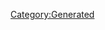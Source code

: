 {{Texts/Music
 |ID=135
 |MusicName=ランナー -デュエット・バージョン-
 |OfficialName=ランナー -デュエット・バージョン-
 |VocalName=藤原 誠 ／ 飯島 真理
 |VocalNameLF=藤原 誠 ／ 飯島 真理
 |Description=作品：超時空要塞マクロス

歌手：藤原 誠 ／ 飯島 真理

作詞：阿佐茜
作曲：羽田健太郎
 |BuyURL=
 |StoryDesc=
 |StoryTitle=
 |BannerId=1
 |AnmStoreURL=https://anime.dmkt-sp.jp/animestore/ci_pc?workId=20626
}}
[[Category:Generated]]
